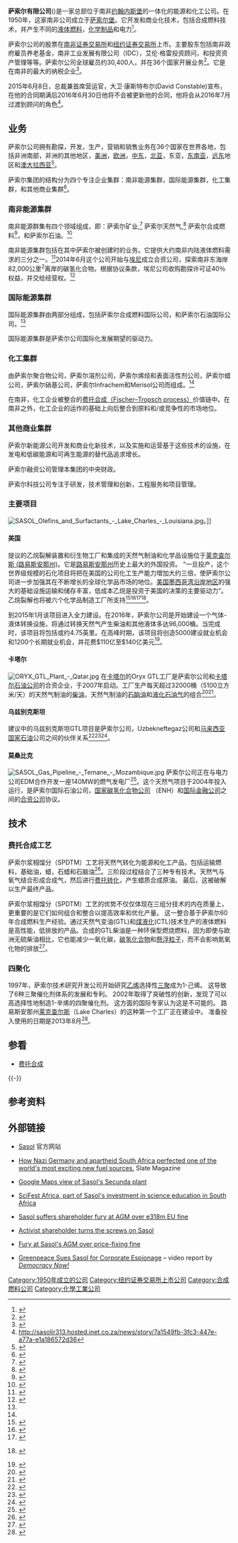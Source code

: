 {{Infobox company
| name             = 萨索尔有限公司<br/>Sasol Limited
| logo             = [[File:Sasol.jpg|frameless]]
| caption          =
| trading_name     = Sasol
| former type      =
| type             = 上市公司
| traded_as        = {{NYSE|SSL}}<br/>[[南非证券交易所|JSE]]: SOL
| industry         = [[石油工業|石油和天然气]]<br/>[[化学工业|化学工业]]
| fate             =
| predecessor      = Suid-Afrikaanse Steenkool-, Olie- en Gasmaatskappy
| successor        =
| foundation       = {{Start date|1950}}
| founder          =
| defunct          =
| location_city    = [[约翰内斯堡|约翰内斯堡]]
| location_country = 南非
| area_served      =
| key_people       = David Constable (CEO)
| products         =
| production       =
| services         =
| revenue          = {{profit}} $217.8 亿美元<ref name="Bloomberg">{{cite news|title=Bloomberg|url=http://www.bloomberg.com/quote/SSL:US|accessdate=2014-08-31|archive-date=2014-05-16|archive-url=https://web.archive.org/web/20140516051857/http://www.bloomberg.com/quote/SSL:US|dead-url=no}}</ref>
| operating_income = {{profit}} $47.2 亿美元<ref name="Bloomberg"/>
| net_income       = {{profit}} $31.1 亿美元<ref name="Bloomberg"/>
| assets           =
| equity           =
| owner            =
| num_employees    = 30,100
| parent           =
| divisions        =
| subsid           =
| homepage         = {{URL|www.sasol.com}}
| footnotes        =
| intl             =
| bodystyle        =
}}
'''萨索尔有限公司'''({{lang|en|Sasol Limited.}})是一家总部位于南非[[约翰内斯堡|约翰内斯堡]]的一体化的能源和化工公司。在1950年，这家南非公司成立于[[萨索尔堡|萨索尔堡]]。它开发和商业化技术，包括合成燃料技术，并产生不同的[[液体燃料|液体燃料]]，[[化学物质|化学制品]]和电力<ref>{{Cite web |url=http://www.sasol.com/about-sasol/company-profile/overview |title=存档副本 |accessdate=2016-02-07 |archive-date=2017-08-27 |archive-url=https://web.archive.org/web/20170827210826/http://www.sasol.com/about-sasol/company-profile/overview |dead-url=no }}</ref>。

萨索尔公司的股票在[[南非证券交易所|南非证券交易所]]和[[纽约证券交易所|纽约证券交易所]]上市。主要股东包括南非政府雇员养老基金，南非工业发展有限公司（IDC），艾伦·格雷投资顾问，{{link-en|加冕基金经理|Coronation Fund Managers}}和投资资产管理等等。萨索尔公司全球雇员约30,400人，并在36个国家开展业务<ref name="About Sasol">{{cite web|title=About Sasol|url=http://www.sasol.com/about-sasol/company-profile/overview|accessdate=2016-02-07|archive-date=2017-08-27|archive-url=https://web.archive.org/web/20170827210826/http://www.sasol.com/about-sasol/company-profile/overview|dead-url=no}}</ref>。它是在南非的最大的纳税企业<ref>{{Cite web|url = http://mg.co.za/article/2008-07-04-sasol-the-tax-cow|title = Sasol the tax cow|date = 2008-07-04|accessdate = 2014-05-20|website = Mail & Guardian|publisher = Mail & Guardian|last = Donnelly|first = Lynley|archive-date = 2014-05-20|archive-url = https://web.archive.org/web/20140520220205/http://mg.co.za/article/2008-07-04-sasol-the-tax-cow|dead-url = no}}</ref>。

2015年6月8日，总裁兼首席营运官，大卫·康斯特布尔(David Constable)宣布，在他的合同期满后2016年6月30日他将不会被更新他的合同，他将会从2016年7月过渡到顾问的角色<ref>http://sasolir313.hosted.inet.co.za/news/story/7a1549fb-3fc3-447e-a77a-e1a186572d36</ref>。

== 业务 ==
萨索尔公司拥有勘探，开发，生产，营销和销售业务在36个国家在世界各地，包括非洲南部，非洲的其他地区，[[美洲|美洲]]，[[欧洲|欧洲]]，[[中东|中东]]，[[北亚|北亚]]，东亚，[[东南亚|东南亚]]，[[远东|远东]]地区和[[澳大拉西亚|澳大拉西亚]]<ref>{{cite web|title=Global presence|url=http://sasol.investoreports.com/sasol_ar_2006/review/html/sasol_ar_2006_77.php|accessdate=2014-08-31|archive-date=2013-09-28|archive-url=https://web.archive.org/web/20130928121733/http://sasol.investoreports.com/sasol_ar_2006/review/html/sasol_ar_2006_77.php|dead-url=no}}</ref>。

萨索尔集团的结构分为四个专注企业集群：南非能源集群，国际能源集群，化工集群，和其他商业集群<ref name=":0">{{Cite web|url = http://sasol.investoreports.com/sasol_ar_2012/introduction/our-group-structure/|title = SASOL Integrated Annual Report: Our Group Structure|date = 2012-06-30|accessdate = 2014-05-20|website = SASOL|publisher = SASOL|last = |first = |deadurl = yes|archiveurl = https://web.archive.org/web/20140521032119/http://sasol.investoreports.com/sasol_ar_2012/introduction/our-group-structure/|archivedate = 2014-05-21}}</ref>。

=== 南非能源集群 ===
南非能源群集有四个领域组成，即：萨索尔矿业,<ref>{{cite web|title=Sasol Mining|url=http://sasol.investoreports.com/sasol_ar_2006/review/html/sasol_ar_2006_48.php|publisher=SASOL|deadurl=yes|archiveurl=https://web.archive.org/web/20130928121519/http://sasol.investoreports.com/sasol_ar_2006/review/html/sasol_ar_2006_48.php|archivedate=2013-09-28|access-date=2014-09-07}}</ref> 萨索尔天然气,<ref>{{cite web|title=Sasol Gas|url=http://sasol.investoreports.com/sasol_ar_2006/review/html/sasol_ar_2006_56.php|deadurl=yes|archiveurl=https://web.archive.org/web/20130928121557/http://sasol.investoreports.com/sasol_ar_2006/review/html/sasol_ar_2006_56.php|archivedate=2013-09-28|access-date=2014-09-07}}</ref> 萨索尔合成燃料<ref>{{cite web|title=Sasol Synfuels|url=http://sasol.investoreports.com/sasol_ar_2006/review/html/sasol_ar_2006_50.php|publisher=SASOL|deadurl=yes|archiveurl=https://web.archive.org/web/20130928121517/http://sasol.investoreports.com/sasol_ar_2006/review/html/sasol_ar_2006_50.php|archivedate=2013-09-28|access-date=2014-09-07}}</ref>，和萨索尔石油。<ref>{{cite web|title=Sasol Oil|url=http://sasol.investoreports.com/sasol_ar_2006/review/html/sasol_ar_2006_52.php|publisher=SASOL|deadurl=yes|archiveurl=https://web.archive.org/web/20130928121643/http://sasol.investoreports.com/sasol_ar_2006/review/html/sasol_ar_2006_52.php|archivedate=2013-09-28|access-date=2014-09-07}}</ref>

南非能源集群包括在其中萨索尔被创建时的业务。它提供大约南非内陆液体燃料需求的三分之一。<ref>{{cite web|title=Sasol Big Projects|url=http://www.miningweekly.com/article/sasol-reports-rise-in-sa-output-pushes-ahead-with-big-us-projects-2012-12-03|publisher=Mining Weekly|accessdate=2014-09-07|archive-date=2013-02-16|archive-url=https://web.archive.org/web/20130216151014/http://miningweekly.com/article/sasol-reports-rise-in-sa-output-pushes-ahead-with-big-us-projects-2012-12-03|dead-url=no}}</ref>2014年6月这个公司开始与[[埃尼|埃尼]]成立合资公司，探索南非东海岸82,000公里<SUP>2</SUP>离岸的碳氢化合物。根据协议条款，埃尼公司收购勘探许可证40％权益，并交给经营权。<ref name="EniSasol">{{cite news|title=Italy's Eni acquires 40pc interest in Sasol's gas offshore permit|url=http://www.southafricanews.net/index.php/sid/222782449/scat/371b1b8643d479c1/ht/Italys-Eni-acquires-40pc-interest-in-Sasols-gas-offshore-permit|accessdate=2014-06-11|publisher=''South Africa News.Net''|archive-url=https://web.archive.org/web/20140714233254/http://www.southafricanews.net/index.php/sid/222782449/scat/371b1b8643d479c1/ht/Italys-Eni-acquires-40pc-interest-in-Sasols-gas-offshore-permit|archive-date=2014-07-14|dead-url=yes}}</ref>

=== 国际能源集群 ===
国际能源集群由两部分组成，包括萨索尔合成燃料国际公司，和萨索尔石油国际公司。<ref name=":0" />

国际能源集群是萨索尔公司国际化发展期望的驱动力。

=== 化工集群 ===
由萨索尔聚合物公司，萨索尔溶剂公司，萨索尔烯烃和表面活性剂公司，萨索尔蜡公司，萨索尔硝基公司，萨索尔Infrachem和Merisol公司而组成。<ref name=":0" />

在南非，化工企业被整合的[[费托合成|费托合成（Fischer–Tropsch process）]]价值链中。在南非之外，化工企业的运作的基础上向后整合到原料和/或竞争性的市场地位。

=== 其他商业集群 ===
萨索尔新能源公司开发和商业化新技术，以及实施和运营基于这些技术的设施，在发电和低碳能源和可再生能源的替代品追求增长。

萨索尔融资公司管理本集团的中央财政。

萨索尔科技公司专注于研发，技术管理和创新，工程服务和项目管理。

=== 主要项目 ===
[[File:SASOL_Olefins_and_Surfactants_-_Lake_Charles_-_Louisiana.jpg|thumb]]。]]

==== 美国 ====
提议的乙烷裂解装置和衍生物工厂和集成的天然气制油和化学品设施位于[[莱克查尔斯_(路易斯安那州)|莱克查尔斯 (路易斯安那州)]]。它是[[路易斯安那州|路易斯安那州]]历史上最大的外国投资。 “一旦投产，这个世界级规模的石化项目将把在美国的公司化工生产能力增加大约三倍，使萨索尔公司进一步加强其在不断增长的全球化学品市场的地位。[[美国墨西哥湾沿岸地区|美国墨西哥湾沿岸地区]]的强大的基础设施运输和储存丰富，低成本乙烷是投资于美国的决策的主要驱动力“。乙烷裂解也将被六个化学品制造工厂所支持<ref>{{cite news|title=Sasol and State of Louisiana Join Forces|url=http://www.google.com/hostednews/ap/article/ALeqM5hdGrFFuQnuPDfixdos_G8ObSWlDQ?docId=7431c45e7c924e7284f913fb2421e3b1}}</ref><ref>{{cite news|title=Sasol and Louisiana|url=http://online.wsj.com/article/SB10001424127887324355904578157421415859506.html|work=The Wall Street Journal|date=2012-12-03|accessdate=2014-09-07|archive-date=2013-09-27|archive-url=https://web.archive.org/web/20130927171034/http://online.wsj.com/article/SB10001424127887324355904578157421415859506.html|dead-url=no}}</ref><ref>{{cite news|title=Sasol Plans First Gas-To-Liquids Plant in US|url=http://www.nytimes.com/2012/12/04/business/energy-environment/sasol-plans-first-gas-to-liquids-plant-in-us.html|publisher=New York Times|first=Clifford|last=Krauss|date=2012-12-03|accessdate=2014-09-07|archive-date=2020-11-11|archive-url=https://web.archive.org/web/20201111193847/http://www.nytimes.com/2012/12/04/business/energy-environment/sasol-plans-first-gas-to-liquids-plant-in-us.html|dead-url=no}}</ref><ref>{{cite news|title=Sasol Spend on Louisiana Plant|url=http://www.washingtonpost.com/business/sasol-may-spend-up-to-21b-on-louisiana-plant-to-make-chemicals-diesel-from-natural-gas/2012/12/03/333d59b6-3d77-11e2-8a5c-473797be602c_story.html|publisher=Washington Post | deadurl=yes}} {{Dead link|date=September 2013|bot=RjwilmsiBot}}</ref>。

到2015年1月该项目进入全力建设。在2016年，萨索尔公司是开始建设一个气体-液体转换设施，将通过转换天然气产生柴油和其他液体多达96,000桶。当完成时，该项目将包括{{Convert|3,034|acres}}或约4.75英里。在高峰时期，该项目将创造5000建设就业机会和1200个长期就业机会，并花费$110亿至$140亿美元<ref name="Sasol begins construction">{{cite web | url=http://www.nola.com/business/index.ssf/2014/08/sasol_clears_permitting_hurdle.html | title=Sasol clears permitting hurdle | date=2014-08-29 | accessdate=2015-06-26 | author=Sayre, Katherine | archive-date=2015-06-28 | archive-url=https://web.archive.org/web/20150628213826/http://www.nola.com/business/index.ssf/2014/08/sasol_clears_permitting_hurdle.html | dead-url=no }}</ref>。

====卡塔尔====
[[File:ORYX_GTL_Plant_-_Qatar.jpg|thumb]]
在[[卡塔尔|卡塔尔]]的Oryx GTL工厂是萨索尔公司和[[卡塔尔石油公司|卡塔尔石油公司]]的合资企业，于2007年启动。工厂生产每天超过32000桶（5100立方米/天）的天然气制油的[[柴油|柴油]]，天然气制油的[[石脑油|石脑油]]和[[液化石油气|液化石油气]]的组合<ref>{{cite news|title=Sasol and Qatar|url=http://online.wsj.com/article/SB10001424127887324355904578157421415859506.html|work=The Wall Street Journal|date=2012-12-03|accessdate=2014-09-07|archive-date=2013-09-27|archive-url=https://web.archive.org/web/20130927171034/http://online.wsj.com/article/SB10001424127887324355904578157421415859506.html|dead-url=no}}</ref><ref>{{cite web|title=Sasol Reports Rise in SA Output|url=http://www.miningweekly.com/article/sasol-reports-rise-in-sa-output-pushes-ahead-with-big-us-projects-2012-12-03|publisher=Mining Weekly|accessdate=2014-09-07|archive-date=2013-02-16|archive-url=https://web.archive.org/web/20130216151014/http://miningweekly.com/article/sasol-reports-rise-in-sa-output-pushes-ahead-with-big-us-projects-2012-12-03|dead-url=no}}</ref>。

====乌兹别克斯坦====
建议中的乌兹别克斯坦GTL项目是萨索尔公司，Uzbekneftegaz公司和[[马来西亚国家石油|马来西亚国家石油]]公司之间的伙伴关系<ref name=sa>{{cite news
 | url = http://www.southafrica.info/news/international/sasol-090409.htm
 | title = Sasol eyes Uzbek GTL project
 | publisher = Brand South Africa
 | date = 2009-04-09
 | accessdate = 2009-07-18
 | archive-date = 2009-04-12
 | archive-url = https://web.archive.org/web/20090412021422/http://www.southafrica.info/news/international/sasol-090409.htm
 | dead-url = no
 }}</ref><ref name=upstream080409>{{cite news
 | url = http://www.upstreamonline.com/live/article175457.ece
 | title = Petronas signs Uzbek GTL pact
 | newspaper = [[Upstream_(newspaper)|Upstream Online]]
 | publisher = [[NHST_Media_Group|NHST Media Group]]
 | date = 2009-04-08
 | accessdate = 2009-07-18
 | id = {{subscription required}}
 | archive-date = 2012-07-30
 | archive-url = https://web.archive.org/web/20120730150006/http://www.upstreamonline.com/live/article175457.ece
 | dead-url = no
 }}</ref><ref name=reuters140509>
{{cite news
 | url = http://uk.reuters.com/article/idUKSP2975220080514?sp=true
 | title = Malaysia's Petronas in Uzbekistan oil-production deal
 | agency = [[Reuters|Reuters]]
 | date = 2009-05-14
 | accessdate = 2009-07-18}}
</ref>。

==== 莫桑比克 ====
[[File:SASOL_Gas_Pipeline_-_Temane_-_Mozambique.jpg|thumb]]
萨索尔公司正在与电力公司EDM合作开发一座140MW的燃气发电厂<ref>{{cite web|title=|url=http://www.sasol.com/sasol_internet/downloads/WEF_Moz_case_study_1273134130298.pdf|publisher=SASOL|deadurl=yes|archiveurl=https://web.archive.org/web/20130123113146/http://www.sasol.com/sasol_internet/downloads/WEF_Moz_case_study_1273134130298.pdf|archivedate=2013-01-23|access-date=2018-02-04}}</ref>。这个天然气项目于2004年投入运行，是萨索尔国际石油公司，[http://www.linkedin.com/company/empresa-nacional-de-hidrocarbonetos-ep 国家碳氢化合物公司] {{Wayback|url=http://www.linkedin.com/company/empresa-nacional-de-hidrocarbonetos-ep |date=20121211184645 }}（ENH）和[[国际金融公司|国际金融公司]]之间的[[合资公司|合资公司]]协议。

== 技术 ==

=== 费托合成工艺 ===
萨索尔浆相馏分（SPDTM）工艺将天然气转化为能源和化工产品，包括运输燃料，基础油，蜡，石蜡和石脑油<ref>{{cite web|title=GTL Technology|url=http://sasol.investoreports.com/sasol_ar_2006/review/html/sasol_ar_2006_37.php|publisher=SASOL|accessdate=2018-02-04|archive-date=2013-09-28|archive-url=https://web.archive.org/web/20130928121645/http://sasol.investoreports.com/sasol_ar_2006/review/html/sasol_ar_2006_37.php|dead-url=no}}</ref>。三阶段过程结合了三种专有技术。天然气与氧气结合形成合成气，然后进行[[费托合成|费托转化]]，产生蜡质合成原油。 最后，这被破解以生产最终产品。

萨索尔浆相馏分（SPDTM）工艺的优势不仅仅体现在三组分技术的内在质量上，更重要的是它们如何组合和整合以提高效率和优化产量。 这一整合基于萨索尔60年合成燃料生产经验。通过天然气变油(GTL)和[[煤液化|煤液化]](CTL)技术生产的液体燃料是高性能，低排放的产品。合成的GTL柴油是一种环保型燃烧燃料，因为即使与欧洲无硫柴油相比，它也能减少一氧化碳，[[碳氢化合物|碳氢化合物]]和[[懸浮粒子|懸浮粒子]]，而不会影响氮氧化物的排放<ref name="mind">{{cite news|title=mind over matter|url=https://www.yumpu.com/en/document/view/12351529/mind-over-matter-sasol|deadurl=yes|archiveurl=https://web.archive.org/web/20141208235612/https://www.yumpu.com/en/document/view/12351529/mind-over-matter-sasol|archivedate=2014-12-08|accessdate=2018-02-04}}</ref>。

=== 四聚化 ===
1997年，萨索尔技术研究开发公司开始研究[[乙烯|乙烯]]选择性[[三聚体|三聚]]成为1-己烯。 这导致了6种三聚催化剂体系的发展和专利。 2002年取得了突破性的创新，发现了可以高选择性地制造1-辛烯的四聚催化剂。 这方面的国际专家认为这是不可能的。 路易斯安那州[[莱克查尔斯_(路易斯安那州)|莱克查尔斯]]（Lake Charles）的这种第一个工厂正在建设中。 准备投入使用的日期是2013年8月<ref>{{Cite web|url=http://www.businesswire.com/news/home/20101202006271/en/Sasol-builds-world%E2%80%99s-Ethylene-Tetramerization-Unit-Lake|title=Sasol builds world’s first Ethylene Tetramerization Unit in Lake Charles|website=www.businesswire.com|language=en|access-date=2017-08-31|archive-date=2017-08-31|archive-url=https://web.archive.org/web/20170831215327/http://www.businesswire.com/news/home/20101202006271/en/Sasol-builds-world%E2%80%99s-Ethylene-Tetramerization-Unit-Lake|dead-url=no}}</ref>。

== 参看 ==
* [[费托合成|费托合成]]

{{-}}

== 参考资料 ==
{{reflist|2}}

== 外部链接 ==
{{Commons category|Sasol}}
*{{En}}[http://www.sasol.com Sasol] {{Wayback|url=http://www.sasol.com/ |date=20210506231724 }} 官方网站
*{{En}}[http://www.slate.com/id/2152036/?nav=ais How Nazi Germany and apartheid South Africa perfected one of the world's most exciting new fuel sources.] {{Wayback|url=http://www.slate.com/id/2152036/?nav=ais |date=20100520131333 }} Slate Magazine
*{{En}}[http://www.satellite-sightseer.com/id/8428/South_Africa/Mpumalanga/Secunda/Sasols_Secunda_plant Google Maps view of Sasol's Secunda plant] {{Wayback|url=http://www.satellite-sightseer.com/id/8428/South_Africa/Mpumalanga/Secunda/Sasols_Secunda_plant |date=20191024092220 }}
*{{En}}[http://www.scifest.org.za SciFest Africa, part of Sasol's investment in science education in South Africa]{{WebCite|url=https://www.webcitation.org/6FIz9XLSL?url=http://www.scifest.org.za/ |date=20130322090801 |dateformat=iso }}
*{{En}}[http://www.busrep.co.za/index.php?fSectionId=563&fArticleId=4740127 Sasol suffers shareholder fury at AGM over e318m EU fine]
*{{En}}[http://www.busrep.co.za/index.php?fSectionId=563&fArticleId=4157102 Activist shareholder turns the screws on Sasol]
*{{En}}[https://web.archive.org/web/20091101205504/http://blogs.fm.co.za/governance/2008/12/02/fury-at-sasols-agm-over-price-fixing-fine/ Fury at Sasol's AGM over price-fixing fine]
* {{En}}[http://www.democracynow.org/2010/12/3/greenpeace_sues_chemical_companies_for_corporate Greenpeace Sues Sasol for Corporate Espionage] {{Wayback|url=http://www.democracynow.org/2010/12/3/greenpeace_sues_chemical_companies_for_corporate |date=20210410140250 }} – video report by ''[[Democracy_Now!|Democracy Now!]]''

[[Category:1950年成立的公司|Category:1950年成立的公司]]
[[Category:纽约证券交易所上市公司|Category:纽约证券交易所上市公司]]
[[Category:合成燃料公司|Category:合成燃料公司]]
[[Category:化學工業公司|Category:化學工業公司]]